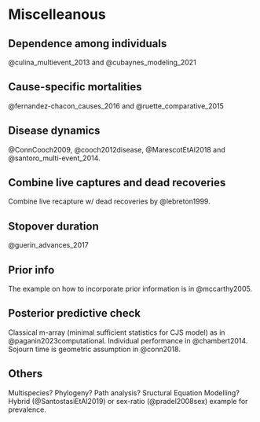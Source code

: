 # Miscelleanous {#misc}

## Dependence among individuals

@culina_multievent_2013 and @cubaynes_modeling_2021

## Cause-specific mortalities

@fernandez-chacon_causes_2016 and @ruette_comparative_2015

## Disease dynamics

@ConnCooch2009, @cooch2012disease, @MarescotEtAl2018 and @santoro_multi-event_2014.

## Combine live captures and dead recoveries

Combine live recapture w/ dead recoveries by @lebreton1999.

##  Stopover duration

@guerin_advances_2017

## Prior info

The example on how to incorporate prior information is in @mccarthy2005.

## Posterior predictive check

Classical m-array (minimal sufficient statistics for CJS model) as in @paganin2023computational. Individual performance in @chambert2014. Sojourn time is geometric assumption in @conn2018.

## Others

Multispecies? Phylogeny? Path analysis? Sructural Equation Modelling? Hybrid (@SantostasiEtAl2019) or sex-ratio (@pradel2008sex) example for prevalence.
